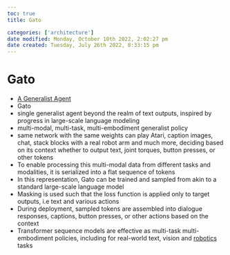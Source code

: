 ```yaml
---
toc: true
title: Gato

categories: ['architecture']
date modified: Monday, October 10th 2022, 2:02:27 pm
date created: Tuesday, July 26th 2022, 8:33:15 pm
---
```


# Gato
- [A Generalist Agent](https://storage.googleapis.com/deepmind-media/A%20Generalist%20Agent/Generalist%20Agent.pdf)
- Gato
- single generalist agent beyond the realm of text outputs, inspired by progress in large-scale language modeling
- multi-modal, multi-task, multi-embodiment generalist policy
- same network with the same weights can play Atari, caption images, chat, stack blocks with a real robot arm and much more, deciding based on its context whether to output text, joint torques, button presses, or other tokens
- To enable processing this multi-modal data from different tasks and modalities, it is serialized into a flat sequence of tokens
- In this representation, Gato can be trained and sampled from akin to a standard large-scale language model
- Masking is used such that the loss function is applied only to target outputs, i.e text and various actions
- During deployment, sampled tokens are assembled into dialogue responses, captions, button presses, or other actions based on the context
- Transformer sequence models are effective as multi-task multi-embodiment policies, including for real-world text, vision and [robotics](robotics.qmd) tasks



